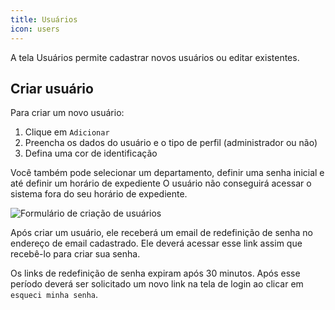 ```yaml
---
title: Usuários
icon: users
---
```


A tela Usuários permite cadastrar novos usuários ou editar existentes.

## Criar usuário

Para criar um novo usuário:
1. Clique em `Adicionar`
1. Preencha os dados do usuário e o tipo de perfil (administrador ou não)
1. Defina uma cor de identificação

Você também pode selecionar um departamento, definir uma senha inicial e até definir um horário de expediente
<Note>O usuário não conseguirá acessar o sistema fora do seu horário de expediente.</Note>

<Frame>
    <img
        src="/images/definitions/add-user.png"
        alt="Formulário de criação de usuários"
        className="rounded-lg"
        width={400}
    />
</Frame>

Após criar um usuário, ele receberá um email de redefinição de senha no endereço de email cadastrado. Ele deverá acessar esse link assim que recebê-lo para criar sua senha.

<Note>Os links de redefinição de senha expiram após 30 minutos. Após esse período deverá ser solicitado um novo link na tela de login ao clicar em `esqueci minha senha`.</Note>
